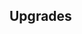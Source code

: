 {{Building
| name = Crystal Castle
| image = N/A
| category = [[Elite Barracks]]
| cycle = 25s
| capacity = 1
| produce_per_cycle = 1 {{UnitLink|name=Patricius}}
| consume_per_cycle = 100 {{RessourceIcon|type=crystal}}
| build_cost = 400 {{RessourceIcon|type=crystal}}, 150 {{RessourceIcon|type=clay}}
| description = Produces a strong unit that only functions while this building is active.
}}

== Upgrades ==
{{Upgrade
| name = Crystal Creatures' HP
| description = Increases Crystal Creatures' HP by 200%.
}}
{{Upgrade
| name = Damage dealt by Crystal Creatures
| description = Increases damage dealt by Crystal Creatures by 100%.
}}
{{Upgrade
| name = Independence
| description = The units no longer sleep when you aren't looking.
}}